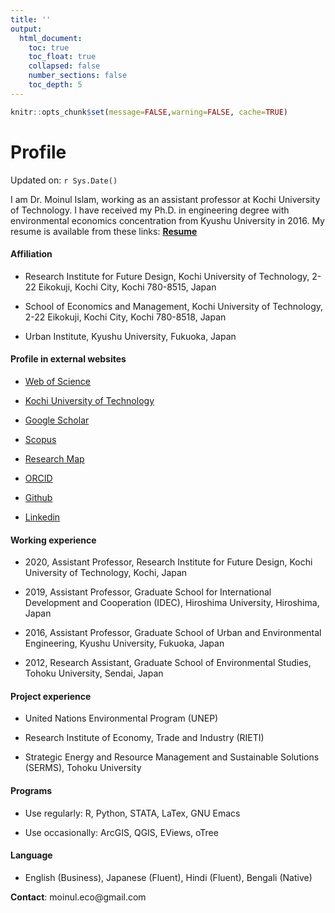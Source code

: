 ```yaml
---
title: ''
output:
  html_document:
    toc: true
    toc_float: true
    collapsed: false
    number_sections: false
    toc_depth: 5
---
```


```r
knitr::opts_chunk$set(message=FALSE,warning=FALSE, cache=TRUE)
```

# Profile

Updated on: `r Sys.Date()`

I am Dr. Moinul Islam, working as an assistant professor at Kochi University of Technology. I have received my Ph.D. in engineering degree with environmental economics concentration from Kyushu University in 2016. My resume is available from these links: [**Resume**](<https://moineco.github.io/moinul_resume/moinul_resume.pdf>)

#### Affiliation

-   Research Institute for Future Design, Kochi University of
    Technology, 2-22 Eikokuji, Kochi City, Kochi 780-8515, Japan

-   School of Economics and Management, Kochi University of Technology,
    2-22 Eikokuji, Kochi City, Kochi 780-8518, Japan

-   Urban Institute, Kyushu University, Fukuoka, Japan

#### Profile in external websites

-  [Web of Science](https://www.webofscience.com/wos/author/record/M-9369-2019)

-  [Kochi University of Technology](https://www.kochi-tech.ac.jp/profile/ja/islam-moinul.html)

-  [Google Scholar](https://scholar.google.co.jp/citations?user=UTZTmJ0AAAAJ&hl=en)

-  [Scopus](https://www.scopus.com/authid/detail.uri?authorId=55348122400)

-  [Research Map](https://researchmap.jp/moinul/?lang=english)

-  [ORCID](https://orcid.org/0000-0002-0309-3156)

-  [Github](https://github.com/moineco)

-  [Linkedin](https://www.linkedin.com/in/moinul-islam-b7a140263/)

#### Working experience

-   2020, Assistant Professor, Research Institute for Future Design,
    Kochi University of Technology, Kochi, Japan
    
-   2019, Assistant Professor, Graduate School for International
    Development and Cooperation (IDEC), Hiroshima University, Hiroshima,
    Japan
    
-   2016, Assistant Professor, Graduate School of Urban and
    Environmental Engineering, Kyushu University, Fukuoka, Japan
    
-   2012, Research Assistant, Graduate School of Environmental Studies,
    Tohoku University, Sendai, Japan

#### Project experience

-   United Nations Environmental Program (UNEP)

-   Research Institute of Economy, Trade and Industry (RIETI)

-   Strategic Energy and Resource Management and Sustainable Solutions
    (SERMS), Tohoku University

#### Programs

-   Use regularly: R, Python, STATA, LaTex, GNU Emacs 

-   Use occasionally: ArcGIS, QGIS, EViews, oTree 

#### Language

-   English (Business), Japanese (Fluent), Hindi (Fluent), Bengali (Native)

**Contact**:  moinul.eco@gmail.com
